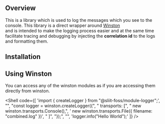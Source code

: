 
## Overview

This is a library which is used to log the messages which you see to the console. This library is a direct wrapper around [Winston](https://github.com/winstonjs/winston) <br/>
and is intended to make the logging process easier and at the same time facilitate tracing and debugging by injecting the **correlation id** to the logs and formatting them.

## Installation

<Installer library="@sliit-foss/module-logger" />

## Using Winston

You can access any of the winston modules as if you are accessing them directly from winston. <br/>

<Shell
  code={[
    'import { createLogger } from "@sliit-foss/module-logger";',
    "",
    "const logger = winston.createLogger({",
    "  transports: [",
    "    new winston.transports.Console(),",
    '    new winston.transports.File({ filename: "combined.log" })',
    "  ]",
    "});",
    "",
    'logger.info("Hello World");'
  ]}
/>
